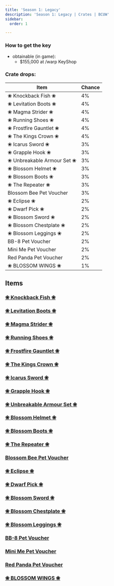 ```yaml
---
title: 'Season 1: Legacy'
description: 'Season 1: Legacy | Crates | BCUW'
sidebar:
  order: 1

---
```



### How to get the key
- obtainable (in game):
  - $155,000 at /warp KeyShop

### Crate drops:

| Item                        | Chance |
|-----------------------------|--------|
| ❀ Knockback Fish ❀         | 4%     |
| ❀ Levitation Boots ❀       | 4%     |
| ❀ Magma Strider ❀          | 4%     |
| ❀ Running Shoes ❀          | 4%     |
| ❀ Frostfire Gauntlet ❀     | 4%     |
| ❀ The Kings Crown ❀        | 4%     |
| ❀ Icarus Sword ❀           | 3%     |
| ❀ Grapple Hook ❀           | 3%     |
| ❀ Unbreakable Armour Set ❀ | 3%     |
| ❀ Blossom Helmet ❀         | 3%     |
| ❀ Blossom Boots ❀          | 3%     |
| ❀ The Repeater ❀           | 3%     |
| Blossom Bee Pet Voucher     | 3%     |
| ❀ Eclipse ❀                | 2%     |
| ❀ Dwarf Pick ❀             | 2%     |
| ❀ Blossom Sword ❀          | 2%     |
| ❀ Blossom Chestplate ❀     | 2%     |
| ❀ Blossom Leggings ❀       | 2%     |
| BB-8 Pet Voucher            | 2%     |
| Mini Me Pet Voucher         | 2%     |
| Red Panda Pet Voucher       | 2%     |
| ❀ BLOSSOM WINGS ❀          | 1%     |

## Items

### [❀ Knockback Fish ❀](/items/knockbackfish/)
<Cdn path="2D/Legacy" name="❀ Knockback Fish ❀" ext="png" />

### [❀ Levitation Boots ❀](/items/levitationboots/)
<Cdn path="2D/Legacy" name="❀ Levitation Boots ❀" ext="png" />

### [❀ Magma Strider ❀](/items/magmastrider/)
<Cdn path="2D/Legacy" name="❀ Magma Strider ❀" ext="png" />

### [❀ Running Shoes ❀](/items/runningshoes/)
<Cdn path="2D/Legacy" name="❀ Running Shoes ❀" ext="png" />

### [❀ Frostfire Gauntlet ❀](/items/frostfiregauntlet/)
<Cdn path="2D/Legacy" name="❀ Frostfire Gauntlet ❀" ext="png" />

### [❀ The Kings Crown ❀](/items/thekingscrown/)
<Cdn path="2D/Legacy" name="❀ The Kings Crown ❀" ext="png" />

### [❀ Icarus Sword ❀](/items/icarussword/)
<Cdn path="2D/Legacy" name="❀ Icarus Sword ❀" ext="png" />

### [❀ Grapple Hook ❀](/items/grapplehook/)
<Cdn path="2D/Legacy" name="❀ Grapple Hook ❀" ext="png" />

### [❀ Unbreakable Armour Set ❀](/items/unbreakablearmourset/)
<Cdn path="2D/Legacy" name="❀ Unbreakable Armour Set ❀" ext="png" />

### [❀ Blossom Helmet ❀](/items/blossomhelmet/)
<Cdn path="2D/Legacy" name="❀ Blossom Helmet ❀" ext="png" />

### [❀ Blossom Boots ❀](/items/blossomboots/)
<Cdn path="2D/Legacy" name="❀ Blossom Boots ❀" ext="png" />

### [❀ The Repeater ❀](/items/therepeater/)
<Cdn path="2D/Legacy" name="❀ The Repeater ❀" ext="png" />

### [Blossom Bee Pet Voucher](/items/blossombeepetvoucher/)
<Cdn path="2D/Legacy" name="Blossom Bee Pet Voucher" ext="png" />

### [❀ Eclipse ❀](/items/eclipse/)
<Cdn path="2D/Legacy" name="❀ Eclipse ❀" ext="png" />

### [❀ Dwarf Pick ❀](/items/dwarfpick/)
<Cdn path="2D/Legacy" name="❀ Dwarf Pick ❀" ext="png" />

### [❀ Blossom Sword ❀](/items/blossomsword/)
<Cdn path="2D/Legacy" name="❀ Blossom Sword ❀" ext="png" />

### [❀ Blossom Chestplate ❀](/items/bossomchestplate/)
<Cdn path="2D/Legacy" name="❀ Blossom Chestplate ❀" ext="png" />

### [❀ Blossom Leggings ❀](/items/bossomleggings/)
<Cdn path="2D/Legacy" name="❀ Blossom Leggings ❀" ext="png" />

### [BB-8 Pet Voucher](/items/bb8petvoucher/)
<Cdn path="2D/Legacy" name="BB-8 Pet Voucher" ext="png" />

### [Mini Me Pet Voucher](/items/minimepetvoucher/)
<Cdn path="2D/Legacy" name="Mini Me Pet Voucher" ext="png" />

### [Red Panda Pet Voucher](/items/redpandapetvoucher/)
<Cdn path="2D/Legacy" name="Red Panda Pet Voucher" ext="png" />

### [❀ BLOSSOM WINGS ❀](/items/blossomwings/)
<Cdn path="2D/Legacy" name="❀ BLOSSOM WINGS ❀" ext="png" />
